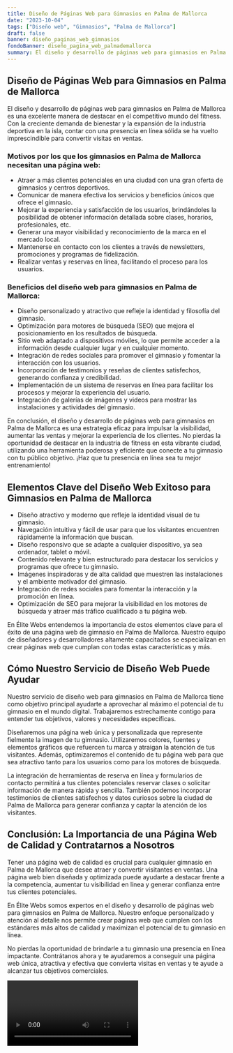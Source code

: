 ```yaml
---
title: Diseño de Páginas Web para Gimnasios en Palma de Mallorca
date: "2023-10-04"
tags: ["Diseño web", "Gimnasios", "Palma de Mallorca"]
draft: false
banner: diseño_paginas_web_gimnasios
fondoBanner: diseño_pagina_web_palmademallorca
summary: El diseño y desarrollo de páginas web para gimnasios en Palma de Mallorca es una excelente manera de destacar en el competitivo mundo del fitness. Con la creciente demanda de bienestar y la expansión de la industria deportiva en la isla, contar con una presencia en línea sólida se ha vuelto imprescindible para convertir visitas en ventas.
---
```



## Diseño de Páginas Web para Gimnasios en Palma de Mallorca

El diseño y desarrollo de páginas web para gimnasios en Palma de Mallorca es una excelente manera de destacar en el competitivo mundo del fitness. Con la creciente demanda de bienestar y la expansión de la industria deportiva en la isla, contar con una presencia en línea sólida se ha vuelto imprescindible para convertir visitas en ventas.

### Motivos por los que los gimnasios en Palma de Mallorca necesitan una página web:

- Atraer a más clientes potenciales en una ciudad con una gran oferta de gimnasios y centros deportivos.
- Comunicar de manera efectiva los servicios y beneficios únicos que ofrece el gimnasio.
- Mejorar la experiencia y satisfacción de los usuarios, brindándoles la posibilidad de obtener información detallada sobre clases, horarios, profesionales, etc.
- Generar una mayor visibilidad y reconocimiento de la marca en el mercado local.
- Mantenerse en contacto con los clientes a través de newsletters, promociones y programas de fidelización.
- Realizar ventas y reservas en línea, facilitando el proceso para los usuarios.

### Beneficios del diseño web para gimnasios en Palma de Mallorca:

- Diseño personalizado y atractivo que refleje la identidad y filosofía del gimnasio.
- Optimización para motores de búsqueda (SEO) que mejora el posicionamiento en los resultados de búsqueda.
- Sitio web adaptado a dispositivos móviles, lo que permite acceder a la información desde cualquier lugar y en cualquier momento.
- Integración de redes sociales para promover el gimnasio y fomentar la interacción con los usuarios.
- Incorporación de testimonios y reseñas de clientes satisfechos, generando confianza y credibilidad.
- Implementación de un sistema de reservas en línea para facilitar los procesos y mejorar la experiencia del usuario.
- Integración de galerías de imágenes y videos para mostrar las instalaciones y actividades del gimnasio.

En conclusión, el diseño y desarrollo de páginas web para gimnasios en Palma de Mallorca es una estrategia eficaz para impulsar la visibilidad, aumentar las ventas y mejorar la experiencia de los clientes. No pierdas la oportunidad de destacar en la industria de fitness en esta vibrante ciudad, utilizando una herramienta poderosa y eficiente que conecte a tu gimnasio con tu público objetivo. ¡Haz que tu presencia en línea sea tu mejor entrenamiento!

<GifSeo />

<Cta />

## Elementos Clave del Diseño Web Exitoso para Gimnasios en Palma de Mallorca

- Diseño atractivo y moderno que refleje la identidad visual de tu gimnasio.
- Navegación intuitiva y fácil de usar para que los visitantes encuentren rápidamente la información que buscan.
- Diseño responsivo que se adapte a cualquier dispositivo, ya sea ordenador, tablet o móvil.
- Contenido relevante y bien estructurado para destacar los servicios y programas que ofrece tu gimnasio.
- Imágenes inspiradoras y de alta calidad que muestren las instalaciones y el ambiente motivador del gimnasio.
- Integración de redes sociales para fomentar la interacción y la promoción en línea.
- Optimización de SEO para mejorar la visibilidad en los motores de búsqueda y atraer más tráfico cualificado a tu página web.

En Élite Webs entendemos la importancia de estos elementos clave para el éxito de una página web de gimnasio en Palma de Mallorca. Nuestro equipo de diseñadores y desarrolladores altamente capacitados se especializan en crear páginas web que cumplan con todas estas características y más.

## Cómo Nuestro Servicio de Diseño Web Puede Ayudar

Nuestro servicio de diseño web para gimnasios en Palma de Mallorca tiene como objetivo principal ayudarte a aprovechar al máximo el potencial de tu gimnasio en el mundo digital. Trabajaremos estrechamente contigo para entender tus objetivos, valores y necesidades específicas.

Diseñaremos una página web única y personalizada que represente fielmente la imagen de tu gimnasio. Utilizaremos colores, fuentes y elementos gráficos que refuercen tu marca y atraigan la atención de tus visitantes. Además, optimizaremos el contenido de tu página web para que sea atractivo tanto para los usuarios como para los motores de búsqueda.

La integración de herramientas de reserva en línea y formularios de contacto permitirá a tus clientes potenciales reservar clases o solicitar información de manera rápida y sencilla. También podemos incorporar testimonios de clientes satisfechos y datos curiosos sobre la ciudad de Palma de Mallorca para generar confianza y captar la atención de los visitantes.

## Conclusión: La Importancia de una Página Web de Calidad y Contratarnos a Nosotros

Tener una página web de calidad es crucial para cualquier gimnasio en Palma de Mallorca que desee atraer y convertir visitantes en ventas. Una página web bien diseñada y optimizada puede ayudarte a destacar frente a la competencia, aumentar tu visibilidad en línea y generar confianza entre tus clientes potenciales.

En Élite Webs somos expertos en el diseño y desarrollo de páginas web para gimnasios en Palma de Mallorca. Nuestro enfoque personalizado y atención al detalle nos permite crear páginas web que cumplen con los estándares más altos de calidad y maximizan el potencial de tu gimnasio en línea.

No pierdas la oportunidad de brindarle a tu gimnasio una presencia en línea impactante. Contrátanos ahora y te ayudaremos a conseguir una página web única, atractiva y efectiva que convierta visitas en ventas y te ayude a alcanzar tus objetivos comerciales.

<Video />

<CtaBot job="Gimnasios" city="Palma de Mallorca" />

<Gmaps query="Palma de Mallorca+españa+maps" />
